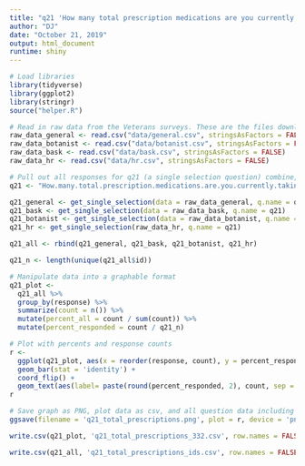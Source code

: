 ```yaml
---
title: "q21 'How many total prescription medications are you currently taking? (Please insert number)' (Veterans)"
author: "DJ"
date: "October 21, 2019"
output: html_document
runtime: shiny
---
```


```r
# Load libraries
library(tidyverse)
library(ggplot2)
library(stringr)
source("helper.R")
```

```r
# Read in raw data from the Veterans surveys. These are the files downloaded from survey monkey saved as a .csv
raw_data_general <- read.csv("data/general.csv", stringsAsFactors = FALSE)
raw_data_botanist <- read.csv("data/botanist.csv", stringsAsFactors = FALSE)
raw_data_bask <- read.csv("data/bask.csv", stringsAsFactors = FALSE)
raw_data_hr <- read.csv("data/hr.csv", stringsAsFactors = FALSE)
```

```r
# Pull out all responses for q21 (a single selection question) combine, then determine 'question n'
q21 <- "How.many.total.prescription.medications.are.you.currently.taking...Please.insert.number."

q21_general <- get_single_selection(data = raw_data_general, q.name = q21)
q21_bask <- get_single_selection(data = raw_data_bask, q.name = q21)
q21_botanist <- get_single_selection(data = raw_data_botanist, q.name = q21)
q21_hr <- get_single_selection(raw_data_hr, q.name = q21)

q21_all <- rbind(q21_general, q21_bask, q21_botanist, q21_hr)

q21_n <- length(unique(q21_all$id))
```

```r
# Manipulate data into a graphable format
q21_plot <- 
  q21_all %>%
  group_by(response) %>%
  summarize(count = n()) %>%
  mutate(percent_all = count / sum(count)) %>%
  mutate(percent_responded = count / q21_n)
```

```r
# Plot with percents and response counts
r <- 
  ggplot(q21_plot, aes(x = reorder(response, count), y = percent_responded)) +
  geom_bar(stat = 'identity') +
  coord_flip() +
  geom_text(aes(label= paste(round(percent_responded, 2), count, sep = "***")))
r
```

```r
# Save graph as PNG, plot data as csv, and all question data including response IDs as csv (save question n and N at end of plot file as "_x.x")
ggsave(filename = 'q21_total_prescriptions.png', plot = r, device = 'png')

write.csv(q21_plot, 'q21_total_prescriptions_332.csv', row.names = FALSE)

write.csv(q21_all, 'q21_total_prescriptions_ids.csv', row.names = FALSE)
```

